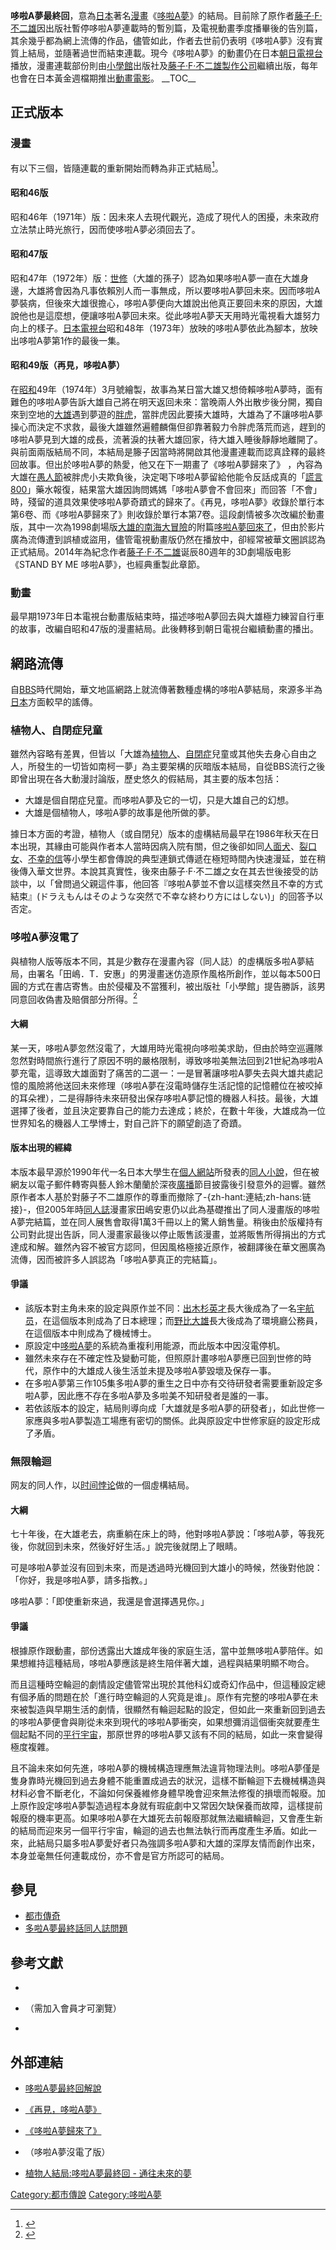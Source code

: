 {{noteTA
|G1=Doraemon
}}{{refimprove|time=2019-01-31T16:56:28+00:00}}
{{original research|time=2015-04-26T11:45:06+00:00}}

'''哆啦A夢最終回'''，意為[[日本|日本]]著名[[漫畫|漫畫]]《[[哆啦A夢|哆啦A夢]]》的結局。目前除了原作者[[藤子·F·不二雄|藤子·F·不二雄]]因出版社暫停哆啦A夢連載時的暫別篇，及電視動畫季度播畢後的告別篇，其余幾乎都為網上流傳的作品，儘管如此，作者去世前仍表明《哆啦A夢》沒有實質上結局，並隨著過世而結束連載。現今《哆啦A夢》的動畫仍在日本[[朝日電視台|朝日電視台]]播放，漫畫連載部份則由[[小學館|小學館]]出版社及[[藤子·F·不二雄製作公司|藤子·F·不二雄製作公司]]繼續出版，每年也會在日本黃金週檔期推出[[動畫電影|動畫電影]]。
__TOC__

==正式版本==
===漫畫===
有以下三個，皆隨連載的重新開始而轉為非正式結局<ref>{{cite web| url=http://legacy.nownews.com/2002/02/21/515-1265543.htm| title=小叮噹回來吧！藤子不二雄的三個完結篇| author=廖肇祥| publisher=[[NOWnews|網路追追追]]| date=2002-02-21| accessdate=2015-01-12| deadurl=yes| archiveurl=https://web.archive.org/web/20150112133323/http://legacy.nownews.com/2002/02/21/515-1265543.htm| archivedate=2015-01-12}}</ref>。
====昭和46版====
昭和46年（1971年）版：因未來人去現代觀光，造成了現代人的困擾，未來政府立法禁止時光旅行，因而使哆啦A夢必須回去了。

====昭和47版====
昭和47年（1972年）版：[[世修|世修]]（大雄的孫子）認為如果哆啦A夢一直在大雄身邊，大雄將會因為凡事依賴別人而一事無成，所以要哆啦A夢回未來。因而哆啦A夢裝病，但後來大雄很擔心，哆啦A夢便向大雄說出他真正要回未來的原因，大雄說他也是這麼想，便讓哆啦A夢回未來。從此哆啦A夢天天用時光電視看大雄努力向上的樣子。[[日本電視台|日本電視台]]昭和48年（1973年）放映的哆啦A夢依此為腳本，放映出哆啦A夢第1作的最後一集。

====昭和49版（再見，哆啦A夢）====
在[[昭和|昭和]]49年（1974年）3月號繪製，故事為某日當大雄又想倚賴哆啦A夢時，面有難色的哆啦A夢告訴大雄自己將在明天返回未來：當晚兩人外出散步後分開，獨自來到空地的[[野比大雄|大雄]]遇到夢遊的[[胖虎|胖虎]]，當胖虎因此要揍大雄時，大雄為了不讓哆啦A夢操心而決定不求救，最後大雄雖然遍體麟傷但卻靠著毅力令胖虎落荒而逃，趕到的哆啦A夢見到大雄的成長，流著淚的扶著大雄回家，待大雄入睡後靜靜地離開了。與前面兩版結局不同，本結局是籐子因當時將開啟其他漫畫連載而認真詮釋的最終回故事。但出於哆啦A夢的熱愛，他又在下一期畫了《哆啦A夢歸來了》 ，內容為大雄在[[愚人節|愚人節]]被胖虎小夫欺負後，決定喝下哆啦A夢留給他能令反話成真的「[[謊言800|謊言800]]」藥水報復，結果當大雄因詢問媽媽「哆啦A夢會不會回來」而回答「不會」時，殘留的道具效果使哆啦A夢奇蹟式的歸來了。《再見，哆啦A夢》收錄於單行本第6卷、而《哆啦A夢歸來了》則收錄於單行本第7卷。這段劇情被多次改編於動畫版，其中一次為1998劇場版[[大雄的南海大冒險|大雄的南海大冒險]]的附篇[[哆啦A夢回來了|哆啦A夢回來了]]，但由於影片廣為流傳遭到誤植或盜用，儘管電視動畫版仍然在播放中，卻經常被華文圈誤認為正式結局。2014年為紀念作者[[藤子·F·不二雄|藤子·F·不二雄]]诞辰80週年的3D劇場版电影《STAND BY ME 哆啦A夢》，也經典重製此章節。

===動畫===
最早期1973年日本電視台動畫版結束時，描述哆啦A夢回去與大雄極力練習自行車的故事，改編自昭和47版的漫畫結局。此後轉移到朝日電視台繼續動畫的播出。

==網路流傳==
自[[BBS|BBS]]時代開始，華文地區網路上就流傳著數種虛構的哆啦A夢結局，來源多半為[[日本|日本]]方面較早的謠傳。

===植物人、自閉症兒童===
雖然內容略有差異，但皆以「大雄為[[植物人|植物人]]、[[自閉症|自閉症]]兒童或其他失去身心自由之人，所發生的一切皆如南柯一夢」為主要架構的灰暗版本結局，自從BBS流行之後即曾出現在各大動漫討論版，歷史悠久的假結局，其主要的版本包括：

*大雄是個自閉症兒童。而哆啦A夢及它的一切，只是大雄自己的幻想。
*大雄是個植物人，哆啦A夢的故事是他所做的夢。

據日本方面的考證，植物人（或自閉兒）版本的虛構結局最早在1986年秋天在日本出現，其緣由可能與作者本人當時因病入院有關，但之後卻如同[[人面犬|人面犬]]、[[裂口女|裂口女]]、[[不幸的信|不幸的信]]等小學生都會傳說的典型連鎖式傳遞在極短時間內快速漫延，並在稍後傳入華文世界。本說其真實性，後來由藤子·F·不二雄之女在其去世後接受的訪談中，以「曾問過父親這件事，他回答『哆啦A夢並不會以這樣突然且不幸的方式結束』(ドラえもんはそのような突然で不幸な終わり方にはしない)」的回答予以否定。

===哆啦A夢沒電了===
{{also|多啦A夢最終話同人誌問題}}
與植物人版等版本不同，其是少數存在漫畫內容（同人誌）的虛構版多啦A夢結局，由署名「田嶋．T．安惠」的男漫畫迷仿造原作風格所創作，並以每本500日圓的方式在書店寄售。由於侵權及不當獲利，被出版社「小學館」提告勝訴，該男同意回收偽書及賠償部分所得。<ref>{{cite web| url=http://ent.appledaily.com.tw/enews/article/entertainment/20070608/3545224/| title=《哆啦A夢》偽書撈178萬 挨告敗訴| author=鄭孟緹| publisher=[[蘋果日報_(台灣)|蘋果日報]]| date=2007-06-08| accessdate=2015-01-12| deadurl=yes| archiveurl=https://web.archive.org/web/20150112142636/http://ent.appledaily.com.tw/enews/article/entertainment/20070608/3545224/| archivedate=2015-01-12}}</ref>

====大綱====
某一天，哆啦A夢忽然沒電了，大雄用時光電視向哆啦美求助，但由於時空巡邏隊忽然對時間旅行進行了原因不明的嚴格限制，導致哆啦美無法回到21世紀為哆啦A夢充電，這導致大雄面對了痛苦的二選一：一是冒著讓哆啦A夢失去與大雄共處記憶的風險將他送回未來修理（哆啦A夢在沒電時儲存生活記憶的記憶體位在被咬掉的耳朵裡），二是得靜待未來研發出保存哆啦A夢記憶的機器人科技。最後，大雄選擇了後者，並且決定要靠自己的能力去達成；終於，在數十年後，大雄成為一位世界知名的機器人工學博士，對自己許下的願望創造了奇蹟。

====版本出現的經緯====
本版本最早源於1990年代一名日本大學生在[[個人網站|個人網站]]所發表的[[同人|同人]][[小說|小說]]，但在被網友以電子郵件轉寄與藝人鈴木蘭蘭於深夜[[廣播|廣播]]節目披露後引發意外的迴響。雖然原作者本人基於對藤子不二雄原作的尊重而撤除了-{zh-hant:連結;zh-hans:链接}-，但2005年時[[同人誌|同人誌]]漫畫家田嶋安恵仍以此為基礎推出了同人漫畫版的哆啦A夢完結篇，並在同人展售會取得1萬3千冊以上的驚人銷售量。稍後由於版權持有公司對此提出告訴，同人漫畫家最後以停止販售該漫畫，並將販售所得捐出的方式達成和解。雖然內容不被官方認同，但因風格極接近原作，被翻譯後在華文圈廣為流傳，因而被許多人誤認為「哆啦A夢真正的完結篇」。

====爭議====
*該版本對主角未來的設定與原作並不同：[[出木杉英才|出木杉英才]]長大後成為了一名[[宇航员|宇航员]]，在這個版本則成為了日本總理；而[[野比大雄|野比大雄]]長大後成為了環境廳公務員，在這個版本中則成為了機械博士。
*原設定中[[哆啦A夢_(角色)|哆啦A夢]]的系統為重複利用能源，而此版本中因沒電停机。
*雖然未來存在不確定性及變動可能，但照原計畫哆啦A夢應已回到世修的時代，原作中的大雄成人後生活並未提及哆啦A夢毀壞及保存一事。
*在多啦A夢第三作105集多啦A夢的重生之日中亦有交待研發者需要重新設定多啦A夢，因此應不存在多啦A夢及多啦美不知研發者是誰的一事。
*若依該版本的設定，結局則導向成「大雄就是多啦A夢的研發者」，如此世修一家應與多啦A夢製造工場應有密切的關係。此與原設定中世修家庭的設定形成了矛盾。

===無限輪迴===
网友的同人作，以[[时间悖论|时间悖论]]做的一個虛構結局。

====大綱====
七十年後，在大雄老去，病重躺在床上的時，他對哆啦A夢說：「哆啦A夢，等我死後，你就回到未來，然後好好生活。」說完後就閉上了眼睛。

可是哆啦A夢並沒有回到未來，而是透過時光機回到大雄小的時候，然後對他說：「你好，我是哆啦A夢，請多指教。」

哆啦A夢：「即使重新來過，我還是會選擇遇見你。」

====爭議====
根據原作跟動畫，部份透露出大雄成年後的家庭生活，當中並無哆啦A夢陪伴。如果想維持這種結局，哆啦A夢應該是終生陪伴著大雄，過程與結果明顯不吻合。

而且這種時空輪迴的劇情設定儘管常出現於其他科幻或奇幻作品中，但這種設定總有個矛盾的問題在於「進行時空輪迴的人究竟是谁」。原作有完整的哆啦A夢在未來被製造與早期生活的劇情，很顯然有輪迴起點的設定，但如此一來重新回到過去的哆啦A夢便會與剛從未來到現代的哆啦A夢衝突，如果想彌消這個衝突就要產生個起點不同的[[多重宇宙論|平行宇宙]]，那原世界的哆啦A夢又該有不同的結局，如此一來會變得極度複雜。

且不論未來如何先進，哆啦A夢的機械構造理應無法違背物理法則。哆啦A夢僅是隻身靠時光機回到過去身體不能重置成過去的狀況，這樣不斷輪迴下去機械構造與材料必會不斷老化，不論如何保養維修身體早晚會迎來無法修復的損壞而報廢。加上原作設定哆啦A夢製造過程本身就有瑕疵劇中又常因欠缺保養而故障，這樣提前報廢的機率更高。如果哆啦A夢在大雄死去前報廢那就無法繼續輪迴，又會產生新的結局而迎來另一個平行宇宙，輪迴的過去也無法執行而再度產生矛盾。如此一來，此結局只屬多啦A夢愛好者只為強調多啦A夢和大雄的深厚友情而創作出來，本身並毫無任何連載成份，亦不會是官方所認可的結局。

==參見==
*[[都市傳奇|都市傳奇]]
*[[多啦A夢最終話同人誌問題|多啦A夢最終話同人誌問題]]

==參考文獻==
<references/>
*{{cite web| url=http://topick.hket.com/article/510110| title=叮噹6個大結局 你最愛哪一個？| author=TOPick| publisher=[[香港經濟日報|香港經濟日報]]| date=2015-01-02| accessdate=2015-01-12| archive-date=2019-05-17| archive-url=https://web.archive.org/web/20190517045337/https://topick.hket.com/article/510110| dead-url=no}}
*{{cite web| url=http://www.appledaily.com.tw/realtimenews/article/new/20141008/484180/| title=哆啦Ａ夢結局大公開！你不知道的５種隱藏版本| publisher=[[蘋果日報_(台灣)|蘋果日報]]| date=2014-10-08| accessdate=2015-01-12| archive-date=2016-12-05| archive-url=https://web.archive.org/web/20161205204328/http://www.appledaily.com.tw/realtimenews/article/new/20141008/484180/| dead-url=no}}（需加入會員才可瀏覽）
*{{cite web| url=http://legacy.nownews.com/2002/02/21/515-1265274.htm| title=大雄原是植物人　《小叮噹》出現大結局？| author=廖肇祥| publisher=[[NOWnews|網路追追追]]| date=2002-02-21| accessdate=2015-01-12| deadurl=yes| archiveurl=https://web.archive.org/web/20150112133138/http://legacy.nownews.com/2002/02/21/515-1265274.htm| archivedate=2015-01-12}}

==外部連結==
*{{zh-hk}}[https://web.archive.org/web/20070225093053/http://www.doraemon2112.com/doraneo/bigqs.html 哆啦A夢最終回解說]
*{{zh-hk}}[https://web.archive.org/web/20070315194944/http://www.doraemon2112.com/doraneo/dorabye.html 《再見，哆啦A夢》]
*{{zh-hk}}[https://web.archive.org/web/20070225122650/http://www.doraemon2112.com/doraneo/doraback.html 《哆啦A夢歸來了》]
*{{ja}}{{lang|ja|[http://www.nurs.or.jp/~ike/final_dora.htm ドラえもん最終回]}}（哆啦A夢沒電了版）
*{{zh}}[http://lavacity.blogspot.com/2018/06/blog-post.html 植物人結局:哆啦A夢最終回 - 通往未來的夢] {{Wayback|url=http://lavacity.blogspot.com/2018/06/blog-post.html |date=20200127180411 }}

{{哆啦A夢}}

[[Category:都市傳說|Category:都市傳說]]
[[Category:哆啦A夢|Category:哆啦A夢]]